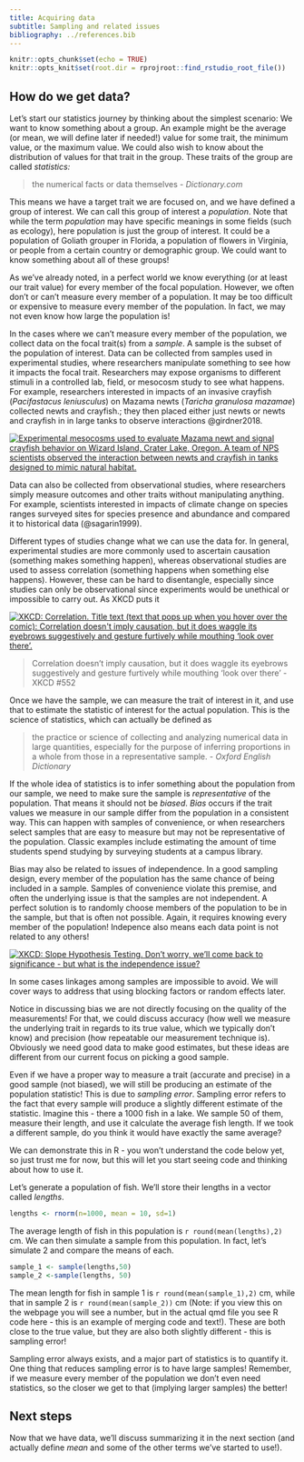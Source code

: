 ```yaml
---
title: Acquiring data
subtitle: Sampling and related issues
bibliography: ../references.bib
---
```


<!-- COMMENT NOT SHOW IN ANY OUTPUT: Code chunk below sets overall defaults for .qmd file; these inlcude showing output by default and looking for files relative to .Rpoj file, not .qmd file, which makes putting filesin different folders easier  -->

```r
knitr::opts_chunk$set(echo = TRUE)
knitr::opts_knit$set(root.dir = rprojroot::find_rstudio_root_file())
```

## How do we get data?

Let's start our statistics journey by thinking about the simplest
scenario: We want to know something about a group. An example might be
the average (or mean, we will define later if needed!) value for some
trait, the minimum value, or the maximum value. We could also wish to
know about the distribution of values for that trait in the group. These
traits of the group are called *statistics:*

> the numerical facts or data themselves - *Dictionary.com*

This means we have a target trait we are focused on, and we have defined
a group of interest. We can call this group of interest a *population*.
Note that while the term *population* may have specific meanings in some
fields (such as ecology), here population is just the group of interest.
It could be a population of Goliath grouper in Florida, a population of
flowers in Virginia, or people from a certain country or demographic
group. We could want to know something about all of these groups!

As we've already noted, in a perfect world we know everything (or at
least our trait value) for every member of the focal population.
However, we often don't or can't measure every member of a population.
It may be too difficult or expensive to measure every member of the
population. In fact, we may not even know how large the population is!

In the cases where we can't measure every member of the population, we
collect data on the focal trait(s) from a *sample*. A sample is the
subset of the population of interest. Data can be collected from samples
used in experimental studies, where researchers manipulate something to
see how it impacts the focal trait. Researchers may expose organisms to
different stimuli in a controlled lab, field, or mesocosm study to see
what happens. For example, researchers interested in impacts of an
invasive crayfish (*Pacifastacus leniusculus*) on Mazama newts (*Taricha
granulosa mazamae*) collected newts and crayfish.; they then placed
either just newts or newts and crayfish in in large tanks to observe
interactions @girdner2018.

[![Experimental mesocosms used to evaluate Mazama newt and signal
crayfish behavior on Wizard Island, Crater Lake, Oregon. A team of NPS
scientists observed the interaction between newts and crayfish in tanks
designed to mimic natural
habitat.](https://www.nps.gov/common/uploads/stories/images/nri/20160414/articles/E3D75BF5-1DD8-B71B-0BAA0D9A58F1307A/E3D75BF5-1DD8-B71B-0BAA0D9A58F1307A.jpg){#fig-nps_mesocosm
fig-alt="Image of people filling large black tanks on dock near lake."}](https://www.nps.gov/articles/parkscience32_1_5-12_buktenica_et_al_3815.htm)

Data can also be collected from observational studies, where researchers
simply measure outcomes and other traits without manipulating anything.
For example, scientists interested in impacts of climate change on
species ranges surveyed sites for species presence and abundance and
compared it to historical data (@sagarin1999).

Different types of studies change what we can use the data for. In
general, experimental studies are more commonly used to ascertain
causation (something makes something happen), whereas observational
studies are used to assess correlation (something happens when something
else happens). However, these can be hard to disentangle, especially
since studies can only be observational since experiments would be
unethical or impossible to carry out. As XKCD puts it

[![XKCD: Correlation. Title text (text that pops up when you hover over
the comic): Correlation doesn\'t imply causation, but it does waggle its
eyebrows suggestively and gesture furtively while mouthing 'look over
there'.](https://imgs.xkcd.com/comics/correlation.png){#fig-XKCD552
fig-alt="Picture of two stick figures chatting.  One says, \"I used to think correlation implied causation. Then I took a statistics course. Now I don't.\" The other figure responds \"Sounds like the class helped.\", To which the first figure responds, \"Maybe.\""
fig-align="center"}](https://xkcd.com/552/)

> Correlation doesn't imply causation, but it does waggle its eyebrows
> suggestively and gesture furtively while mouthing 'look over there' -
> XKCD #552

Once we have the sample, we can measure the trait of interest in it, and
use that to estimate the statistic of interest for the actual
population. This is the science of statistics, which can actually be
defined as

> the practice or science of collecting and analyzing numerical data in
> large quantities, especially for the purpose of inferring proportions
> in a whole from those in a representative sample. - *Oxford English
> Dictionary*

If the whole idea of statistics is to infer something about the
population from our sample, we need to make sure the sample is
*representative* of the population. That means it should not be
*biased*. *Bias* occurs if the trait values we measure in our sample
differ from the population in a consistent way. This can happen with
samples of convenience, or when researchers select samples that are easy
to measure but may not be representative of the population. Classic
examples include estimating the amount of time students spend studying
by surveying students at a campus library.

Bias may also be related to issues of independence. In a good sampling
design, every member of the population has the same chance of being
included in a sample. Samples of convenience violate this premise, and
often the underlying issue is that the samples are not independent. A
perfect solution is to randomly choose members of the population to be
in the sample, but that is often not possible. Again, it requires
knowing every member of the population! Indepence also means each data
point is not related to any others!

[![XKCD: Slope Hypothesis Testing. Don't worry, we'll come back to
significance - but what is the independence
issue?](https://imgs.xkcd.com/comics/slope_hypothesis_testing_2x.png){#fig-XKCD2533
fig-alt="Comic strip where 2 figures discuss relationship between how loud students scream and exam grades."
fig-align="center"}](https://xkcd.com/2533/)

In some cases linkages among samples are impossible to avoid. We will
cover ways to address that using blocking factors or random effects
later.

Notice in discussing bias we are not directly focusing on the quality of
the measurements! For that, we could discuss accuracy (how well we
measure the underlying trait in regards to its true value, which we
typically don't know) and precision (how repeatable our measurement
technique is). Obviously we need good data to make good estimates, but
these ideas are different from our current focus on picking a good
sample.

Even if we have a proper way to measure a trait (accurate and precise)
in a good sample (not biased), we will still be producing an estimate of
the population statistic! This is due to *sampling error*. Sampling
error refers to the fact that every sample will produce a slightly
different estimate of the statistic. Imagine this - there a 1000 fish in
a lake. We sample 50 of them, measure their length, and use it calculate
the average fish length. If we took a different sample, do you think it
would have exactly the same average?

We can demonstrate this in R - you won't understand the code below yet,
so just trust me for now, but this will let you start seeing code and
thinking about how to use it.

Let's generate a population of fish. We'll store their lengths in a
vector called *lengths*.

```r
lengths <- rnorm(n=1000, mean = 10, sd=1)
```

The average length of fish in this population is
`r round(mean(lengths),2)` cm. We can then simulate a sample from this
population. In fact, let's simulate 2 and compare the means of each.

```r
sample_1 <- sample(lengths,50)
sample_2 <-sample(lengths, 50)
```

The mean length for fish in sample 1 is `r round(mean(sample_1),2)` cm,
while that in sample 2 is `r round(mean(sample_2))` cm (Note: if you
view this on the webpage you will see a number, but in the actual qmd
file you see R code here - this is an example of merging code and
text!). These are both close to the true value, but they are also both
slightly different - this is sampling error!

Sampling error always exists, and a major part of statistics is to
quantify it. One thing that reduces sampling error is to have large
samples! Remember, if we measure every member of the population we don't
even need statistics, so the closer we get to that (implying larger
samples) the better!

## Next steps

Now that we have data, we'll discuss summarizing it in the next section
(and actually define *mean* and some of the other terms we've started to
use!).
